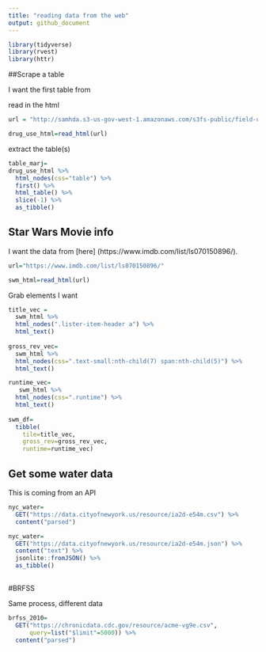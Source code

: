 ```yaml
---
title: "reading data from the web"
output: github_document
---
```


```r
library(tidyverse)
library(rvest)
library(httr)

```

##Scrape a table

I want the first table from 

read in the html
```r
url = "http://samhda.s3-us-gov-west-1.amazonaws.com/s3fs-public/field-uploads/2k15StateFiles/NSDUHsaeShortTermCHG2015.htm"

drug_use_html=read_html(url)
```

extract the table(s)

```r
table_marj=
drug_use_html %>% 
  html_nodes(css="table") %>% 
  first() %>% 
  html_table() %>% 
  slice(-1) %>% 
  as_tibble()
```

## Star Wars Movie info

I want the data from [here] (https://www.imdb.com/list/ls070150896/).

```r
url="https://www.imdb.com/list/ls070150896/"

swm_html=read_html(url)
```

Grab elements I want

```r
title_vec = 
  swm_html %>%
  html_nodes(".lister-item-header a") %>%
  html_text()
  
gross_rev_vec=
  swm_html %>% 
  html_nodes(css=".text-small:nth-child(7) span:nth-child(5)") %>% 
  html_text()

runtime_vec=
   swm_html %>% 
  html_nodes(css=".runtime") %>% 
  html_text()
  
swm_df=
  tibble(
    tile=title_vec,
    gross_rev=gross_rev_vec,
    runtime=runtime_vec)
```

## Get some water data

This is coming from an API

```r
nyc_water=
  GET("https://data.cityofnewyork.us/resource/ia2d-e54m.csv") %>% 
  content("parsed")

nyc_water=
  GET("https://data.cityofnewyork.us/resource/ia2d-e54m.json") %>% 
  content("text") %>% 
  jsonlite::fromJSON() %>% 
  as_tibble()
  
```

#BRFSS

Same process, different data

```r
brfss_2010=
  GET("https://chronicdata.cdc.gov/resource/acme-vg9e.csv",
      query=list("$limit"=5000)) %>% 
  content("parsed")

```

